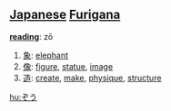 == [[Japanese]] [[Furigana]] ==                             

'''[[reading]]''': zō

# [[象]]: [[elephant]]
# [[像]]: [[figure]], [[statue]], [[image]]
# [[造]]: [[create]], [[make]], [[physique]], [[structure]]

[[hu:ぞう]]